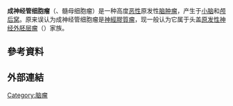 {{Infobox disease |
  Name           = 成神经管细胞瘤 |
  Image          = CT brain scan of child with medulloblastoma and resulting hydrocephalus.jpg|
  Caption        = 对一个六岁女孩的CT扫描显示在[[后窝|后窝]]的肿瘤实体，导致妨害性[[腦水腫|腦水腫]]。|
  DiseasesDB     = 31105 |
  ICD10          = |
  ICD9           = |
  ICDO           = {{ICDO|9470|3}} |
  OMIM           = 155255 |
  MedlinePlus    = |
  eMedicineSubj  = neuro |
  eMedicineTopic = 624 |
  eMedicine_mult = {{eMedicine2|ped|1396}} {{eMedicine2|radio|434}}  |
  MeshID         = D008527 |
}}
'''成神经管细胞瘤'''（{{lang-en|medulloblastoma}}、髓母细胞瘤）是一种高度[[恶性|恶性]]原发性[[脑肿瘤|脑肿瘤]]，产生于[[小脑|小脑]]和[[颅后窝|颅后窝]]。原来误认为成神经管细胞瘤是[[神經膠質瘤|神經膠質瘤]]，现一般认为它属于头盖[[原发性神经外胚层瘤|原发性神经外胚层瘤]]（{{lang-en|primitive neuroectodermal tumors, PNET}}）家族。

== 參考資料 ==
{{Reflist}}

== 外部連結 ==

{{Med-stub}}

[[Category:脑瘤|Category:脑瘤]]